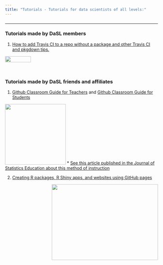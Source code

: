 ```yaml
---
title: "Tutorials - Tutorials for data scientists of all levels:"
---
```




### 

---
### Tutorials made by DaSL members

1) [How to add Travis CI to a repo without a package and other Travis CI and pkgdown tips.](https://carriewright11.github.io/Travis_CI_not_pkg_tutorial/Index.html)

<img src="https://encrypted-tbn0.gstatic.com/images?q=tbn:ANd9GcQbNgEVAMpjXzF0F2CkA6C2pYzKN-tXqOwRCqNwXTmbcKiLIssR" width = "85" height = "20"/>

&nbsp;

### Tutorials made by DaSL friends and affiliates

1) [Github Classroom Guide for Teachers](https://github.com/jfiksel/github-classroom-for-teachers/) and [Github Classroom Guide for Students](https://github.com/jfiksel/github-classroom-for-students/blob/master/README.md)
&nbsp;

<img src= "https://classroom.github.com/assets/classroom-logo-ff9c909474c8ce6139ed245d34ffea33ccf2d6956857b61baed7d0705aeb8665.png" width ="200" height ="200"/>
    * [See this article published in the Journal of Statistics Education about this method of instruction ](https://amstat.tandfonline.com/doi/full/10.1080/10691898.2019.1617089#.XYJoQJNKhE4)
    

2) [Creating R packages, R Shiny apps, and websites using GitHub pages](https://github.com/benjamin-ackerman/R_products_tutorial/blob/master/README.md)

<img src= "https://github.com/benjamin-ackerman/R_products_tutorial/raw/master/figures/new_shiny_app.png" width ="350" height ="250" align="right" >